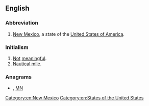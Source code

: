 {{also|nm|Nm|n/m|N.M.}}
==English==

===Abbreviation===
{{rfc-header|Abbreviation}}
{{head|en|abbreviation}}

# [[New Mexico]], a state of the [[United States of America]].

===Initialism===
{{rfc-header|Initialism}}
{{head|en|initialism}}

# [[not|Not]] [[meaningful]].
# [[nautical mile|Nautical mile]].

===Anagrams===
* {{l|en|Mn}}, [[MN#English|MN]]

[[Category:en:New Mexico]]
[[Category:en:States of the United States]]